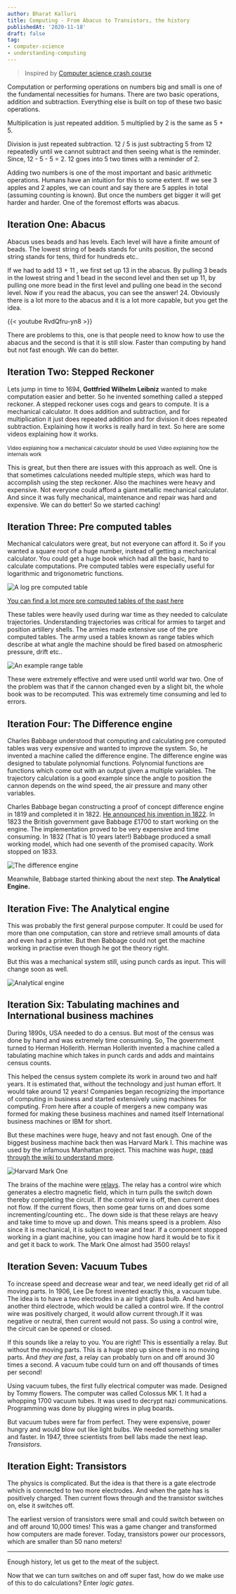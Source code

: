 ```yaml
---
author: Bharat Kalluri
title: Computing - From Abacus to Transistors, the history
publishedAt: '2020-11-18'
draft: false
tag:
- computer-science
- understanding-computing
---
```


> Inspired by [Computer science crash course](https://thecrashcourse.com/courses/computerscience)

Computation or performing operations on numbers big and small is one of the fundamental necessities for humans. There
are two basic operations, addition and subtraction. Everything else is built on top of these two basic operations.

Multiplication is just repeated addition. 5 multiplied by 2 is the same as 5 + 5.

Division is just repeated subtraction. 12 / 5 is just subtracting 5 from 12 repeatedly until we cannot subtract and then seeing what is the
reminder. Since, 12 - 5 - 5 = 2. 12 goes into 5 two times with a reminder of 2.

Adding two numbers is one of the most important and basic arithmetic operations. Humans have an intuition for this to some extent.
If we see 3 apples and 2 apples, we can count and say there are 5 apples in total (assuming counting is known). But once the numbers
get bigger it will get harder and harder. One of the foremost efforts was abacus.

## Iteration One: Abacus

Abacus uses beads and has levels. Each level will have a finite amount of beads. The lowest string of beads stands for units position,
the second string stands for tens, third for hundreds etc..

If we had to add 13 + 11 , we first set up 13 in the abacus. By pulling 3 beads in the lowest string and 1 bead in the second level and then
set up 11, by pulling one more bead in the first level and pulling one bead in the second level. Now if you read the abacus, you can see the
answer! 24. Obviously there is a lot more to the abacus and it is a lot more capable, but you get the idea.

{{< youtube RvdQfru-yn8 >}}

There are problems to this, one is that people need to know how to use the abacus and the second is that it is still slow. Faster than computing by
hand but not fast enough. We can do better.

## Iteration Two: Stepped Reckoner

Lets jump in time to 1694, __Gottfried Wilhelm Leibniz__ wanted to make computation easier and better. So he invented something called a
stepped reckoner. A stepped reckoner uses cogs and gears to compute. It is a mechanical calculator. It does addition and subtraction, and
for multiplication it just does repeated addition and for division it does repeated subtraction. Explaining how it works is really hard
in text. So here are some videos explaining how it works.

<YoutubeEmbed youtubeID='aDN4s8ElxqE' />
<small> Video explaining how a mechanical calculator should be used</small>

<YoutubeEmbed youtubeID='nmwSmwNF9XY' />
<small> Video explaining how the internals work</small>

This is great, but then there are issues with this approach as well. One is that sometimes calculations needed multiple steps, which was hard
to accomplish using the step reckoner. Also the machines were heavy and expensive. Not everyone could afford a giant metallic mechanical calculator.
And since it was fully mechanical, maintenance and repair was hard and expensive. We can do better! So we started caching!

## Iteration Three: Pre computed tables

Mechanical calculators were great, but not everyone can afford it. So if you wanted a square root of a huge number, instead of getting a mechanical calculator. You
could get a huge book which had all the basic, hard to calculate computations. Pre computed tables were especially useful for logarithmic and trigonometric
functions.

![A log pre computed table](https://upload.wikimedia.org/wikipedia/commons/2/2e/Abramowitz%26Stegun.page97.agr.jpg)

[You can find a lot more pre computed tables of the past here](https://locomat.loria.fr/locomat/reconstructed.html#other)

These tables were heavily used during war time as they needed to calculate trajectories. Understanding trajectories was critical for armies to target and position
artillery shells. The armies made extensive use of the pre computed tables.
The army used a tables known as range tables which describe at what angle the machine should be fired based on atmospheric pressure, drift etc..

![An example range table](https://upload.wikimedia.org/wikipedia/commons/thumb/a/ae/US_3_inch_field_gun_range_tables_1917.jpeg/800px-US_3_inch_field_gun_range_tables_1917.jpeg)

These were extremely effective and were used until world war two. One of the problem was that if the cannon changed even by a slight bit, the whole book was
to be recomputed. This was extremely time consuming and led to errors.

## Iteration Four: The Difference engine

Charles Babbage understood that computing and calculating pre computed tables was very expensive and wanted to improve the system. So, he invented a machine
called the difference engine. The difference engine was designed to tabulate polynomial functions. Polynomial functions are functions which come out with an
output given a multiple variables. The trajectory calculation is a good example since the angle to position the cannon depends on the wind speed, the air pressure
and many other variables.

Charles Babbage began constructing a proof of concept difference engine in 1819 and completed it in 1822. [He announced his invention in 1822](https://www.christies.com/lotfinder/Lot/babbage-charles-on-the-application-of-machinery-4443486-details.aspx).
In 1823 the British government gave Babbage £1700 to start working on the engine. The implementation proved to be very expensive and time consuming. In 1832
(That is 10 years later!) Babbage produced a small working model, which had one seventh of the promised capacity. Work stopped on 1833.

![The difference engine](https://upload.wikimedia.org/wikipedia/commons/6/6a/LondonScienceMuseumsReplicaDifferenceEngine.jpg)

Meanwhile, Babbage started thinking about the next step. **The Analytical Engine.**

## Iteration Five: The Analytical engine

This was probably the first general purpose computer. It could be used for more than one computation, can store and retrieve
small amounts of data and even had a printer. But then Babbage could not get the machine working in practise even though he got
the theory right.

But this was a mechanical system still, using punch cards as input. This will change soon as well.

![Analytical engine](https://upload.wikimedia.org/wikipedia/commons/a/ac/AnalyticalMachine_Babbage_London.jpg)

## Iteration Six: Tabulating machines and International business machines

During 1890s, USA needed to do a census. But most of the census was done by hand and was extremely time consuming.
So, The government turned to Herman Hollerith. Herman Hollerith invented a machine called a tabulating machine which takes in
punch cards and adds and maintains census counts.

<YoutubeEmbed youtubeID='9HXjLW7v-II' />

This helped the census system complete its work in around two and half years. It is estimated that, without the technology and just
human effort. It would take around 12 years! Companies began recognizing the importance of computing in business and started
extensively using machines for computing. From here after a couple of mergers a new company was formed for making these business
machines and named itself International business machines or IBM for short.

But these machines were huge, heavy and not fast enough. One of the biggest business machine back then was Harvard Mark I. This
machine was used by the infamous Manhattan project. This machine was *huge*, [read through the wiki to understand more](https://en.wikipedia.org/wiki/Harvard_Mark_I).

![Harvard Mark One](https://sites.harvard.edu/~chsi/markone/images/Mark1HousingSmall.jpg)

The brains of the machine were [relays](https://en.wikipedia.org/wiki/Relay). The relay has a control wire which generates a electro magnetic field, which in turn pulls
the switch down thereby completing the circuit.  If the control wire is off, then current does not flow. If the current flows, then
some gear turns on and does some incrementing/counting etc.. The down side is that these relays are heavy and take time to move up and
down. This means speed is a problem. Also since it is mechanical, it is subject to wear and tear. If a component stopped working in a
giant machine, you can imagine how hard it would be to fix it and get it back to work. The Mark One almost had 3500 relays!

<YoutubeEmbed youtubeID='n9renPKEtUc' />


## Iteration Seven: Vacuum Tubes

To increase speed and decrease wear and tear, we need ideally get rid of all moving parts. In 1906, Lee De forest invented exactly this, a vacuum
tube. The idea is to have a two electrodes in a air tight glass bulb. And have another third electrode, which would be called a control
wire. If the control wire was positively charged, it would allow current through.If it was negative or neutral, then current would not
pass. So using a control wire, the circuit can be opened or closed.

If this sounds like a relay to you. You are right! This is essentially a relay. But without the moving parts. This is a huge step up
since there is no moving parts. And *they are fast*, a relay can probably turn on and off around 30 times a second. A vacuum tube
could turn on and off thousands of times per second!

<YoutubeEmbed youtubeID='nA_tgIygvNo' />

Using vacuum tubes, the first fully electrical computer was made. Designed by Tommy flowers. The computer was called Colossus MK 1.
It had a whopping 1700 vacuum tubes. It was used to decrypt nazi communications. Programming was done by plugging wires in plug boards.

But vacuum tubes were far from perfect. They were expensive, power hungry and would blow out like light bulbs. We needed something
smaller and faster. In 1947, three scientists from bell labs made the next leap. *Transistors*.

## Iteration Eight: Transistors

The physics is complicated. But the idea is that there is a gate electrode which is connected to two more electrodes. And when the
gate has is positively charged. Then current flows through and the transistor switches on, else it switches off.

The earliest version of transistors were small and could switch between on and off around 10,000 times! This was a game changer and
transformed how computers are made forever. Today, transistors power our processors, which are smaller than 50 nano meters!

---

Enough history, let us get to the meat of the subject.

Now that we can turn switches on and off super fast, how do we make use of this to do calculations? Enter *logic gates*.
